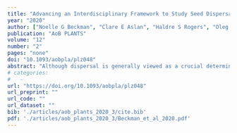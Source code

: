 ```yaml
---
title: "Advancing an Interdisciplinary Framework to Study Seed Dispersal Ecology"
year: "2020"
author: ["Noelle G Beckman", "Clare E Aslan", "Haldre S Rogers", "Oleg Kogan", "Judith L Bronstein", "James M Bullock", "Florian Hartig", "Janneke HilleRisLambers", "Ying Zhou", "Damaris Zurell", "Jedediah F Brodie", "Emilio M Bruna", "Robert Stephen Cantrell", "Robin R Decker", "Edu Efiom", "Evan C Fricke", "Katherine Gurski", "Alan Hastings", "Jeremy S Johnson", "Bette A Loiselle", "Maria N Miriti", "Michael G Neubert", "Liba Pejchar", "John R Poulsen", "Gesine Pufal", "Onja H Razafindratsima", "Manette E Sandor", "Katriona Shea", "Sebastian Schreiber", "Eugene W Schupp", "Rebecca S Snell", "Christopher Strickland", "Jenny Zambrano"]
publication: "AoB PLANTS"
volume: "12"
number: "2"
pages: "none"
doi: "10.1093/aobpla/plz048"
abstract: "Although dispersal is generally viewed as a crucial determinant for the fitness of any organism, our understanding of its role in the persistence and spread of plant populations remains incomplete. Generalizing and predicting dispersal processes are challenging due to context dependence of seed dispersal, environmental heterogeneity and interdependent processes occurring over multiple spatial and temporal scales. Current population models often use simple phenomenological descriptions of dispersal processes, limiting their ability to examine the role of population persistence and spread, especially under global change. To move seed dispersal ecology forward, we need to evaluate the impact of any single seed dispersal event within the full spatial and temporal context of a plant’s life history and environmental variability that ultimately influences a population’s ability to persist and spread. In this perspective, we provide guidance on integrating empirical and theoretical approaches that account for the context dependency of seed dispersal to improve our ability to generalize and predict the consequences of dispersal, and its anthropogenic alteration, across systems. We synthesize suitable theoretical frameworks for this work and discuss concepts, approaches and available data from diverse subdisciplines to help operationalize concepts, highlight recent breakthroughs across research areas and discuss ongoing challenges and open questions. We address knowledge gaps in the movement ecology of seeds and the integration of dispersal and demography that could benefit from such a synthesis. With an interdisciplinary perspective, we will be able to better understand how global change will impact seed dispersal processes, and potential cascading effects on plant population persistence, spread and biodiversity."
# categories: 
#   - 
url: "https://doi.org/10.1093/aobpla/plz048"
url_preprint: ""
url_code: ""
url_dataset: ""
bib: './articles/aob_plants_2020_3/cite.bib'
pdf: './articles/aob_plants_2020_3/Beckman_et_al_2020.pdf'
---
```


